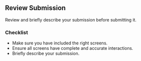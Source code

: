 ## Review Submission

Review and briefly describe your submission before submitting it.

### Checklist
- Make sure you have included the right screens.
- Ensure all screens have complete and accurate interactions.
- Briefly describe your submission.
